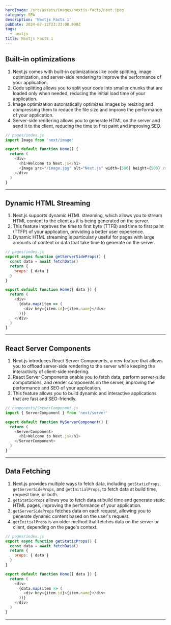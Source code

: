 ```yaml
---
heroImage: /src/assets/images/nextjs-facts/next.jpeg
category: SPA
description: 'Nextjs Facts 1'
pubDate: 2024-07-12T23:23:00.000Z
tags:
  - nextjs
title: Nextjs Facts 1
---
```


## Built-in optimizations

1. Next.js comes with built-in optimizations like code splitting, image optimization, and server-side rendering to improve the performance of your application.
2. Code splitting allows you to split your code into smaller chunks that are loaded only when needed, reducing the initial load time of your application.
3. Image optimization automatically optimizes images by resizing and compressing them to reduce the file size and improve the performance of your application.
4. Server-side rendering allows you to generate HTML on the server and send it to the client, reducing the time to first paint and improving SEO.

```javascript
// pages/index.js
import Image from 'next/image'

export default function Home() {
  return (
    <div>
      <h1>Welcome to Next.js</h1>
      <Image src="/image.jpg" alt="Next.js" width={500} height={500} />
    </div>
  )
}
```

<hr />

## Dynamic HTML Streaming

1. Next.js supports dynamic HTML streaming, which allows you to stream HTML content to the client as it is being generated on the server.
2. This feature improves the time to first byte (TTFB) and time to first paint (TTFP) of your application, providing a better user experience.
3. Dynamic HTML streaming is particularly useful for pages with large amounts of content or data that take time to generate on the server.

```javascript
// pages/index.js
export async function getServerSideProps() {
  const data = await fetchData()
  return {
    props: { data }
  }
}

export default function Home({ data }) {
  return (
    <div>
      {data.map(item => (
        <div key={item.id}>{item.name}</div>
      ))}
    </div>
  )
}
```

<hr />

## React Server Components

1. Next.js introduces React Server Components, a new feature that allows you to offload server-side rendering to the server while keeping the interactivity of client-side rendering.
2. React Server Components enable you to fetch data, perform server-side computations, and render components on the server, improving the performance and SEO of your application.
3. This feature allows you to build dynamic and interactive applications that are fast and SEO-friendly.

```javascript
// components/ServerComponent.js
import { ServerComponent } from 'next/server'

export default function MyServerComponent() {
  return (
    <ServerComponent>
      <h1>Welcome to Next.js</h1>
    </ServerComponent>
  )
}
```
<hr />

## Data Fetching

1. Next.js provides multiple ways to fetch data, including `getStaticProps`, `getServerSideProps`, and `getInitialProps`, to fetch data at build time, request time, or both.
2. `getStaticProps` allows you to fetch data at build time and generate static HTML pages, improving the performance of your application.
3. `getServerSideProps` fetches data on each request, allowing you to generate dynamic content based on the user's request.
4. `getInitialProps` is an older method that fetches data on the server or client, depending on the page's context.

```javascript
// pages/index.js
export async function getStaticProps() {
  const data = await fetchData()
  return {
    props: { data }
  }
}

export default function Home({ data }) {
  return (
    <div>
      {data.map(item => (
        <div key={item.id}>{item.name}</div>
      ))}
    </div>
  )
}
```

<hr />






